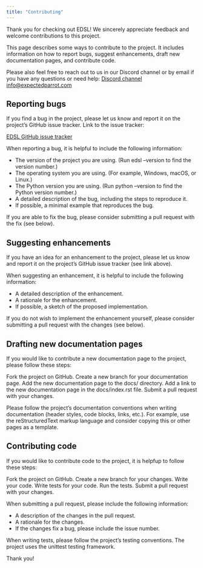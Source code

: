 ```yaml
---
title: "Contributing"
---
```


Thank you for checking out EDSL! We sincerely appreciate feedback and welcome contributions to this project.

This page describes some ways to contribute to the project. It includes information on how to report bugs, suggest enhancements, draft new documentation pages, and contribute code.

Please also feel free to reach out to us in our Discord channel or by email if you have any questions or need help:
<Icon icon="discord" /> [Discord channel](https://discord.com/invite/mxAYkjfy9m)
<Icon icon="email" /> [info@expectedparrot.com](mailto:info@expectedparrot.com)

## Reporting bugs

If you find a bug in the project, please let us know and report it on the project’s GitHub issue tracker. Link to the issue tracker:

[EDSL GitHub issue tracker](https://github.com/expectedparrot/edsl/issues/new)

When reporting a bug, it is helpful to include the following information:

- The version of the project you are using. (Run edsl –version to find the version number.)
- The operating system you are using. (For example, Windows, macOS, or Linux.)
- The Python version you are using. (Run python –version to find the Python version number.)
- A detailed description of the bug, including the steps to reproduce it.
- If possible, a minimal example that reproduces the bug.

If you are able to fix the bug, please consider submitting a pull request with the fix (see below).

## Suggesting enhancements

If you have an idea for an enhancement to the project, please let us know and report it on the project’s GitHub issue tracker (see link above).

When suggesting an enhancement, it is helpful to include the following information:

- A detailed description of the enhancement.
- A rationale for the enhancement.
- If possible, a sketch of the proposed implementation.

If you do not wish to implement the enhancement yourself, please consider submitting a pull request with the changes (see below).

## Drafting new documentation pages

If you would like to contribute a new documentation page to the project, please follow these steps:

<Steps>
    <Step>
    Fork the project on GitHub.
    </Step>
    <Step>
    Create a new branch for your documentation page.
    </Step>
    <Step>
    Add the new documentation page to the docs/ directory.
    </Step>
    <Step>
    Add a link to the new documentation page in the docs/index.rst file.
    </Step>
    <Step>
    Submit a pull request with your changes.
    </Step>
</Steps>

Please follow the project’s documentation conventions when writing documentation (header styles, code blocks, links, etc.). For example, use the reStructuredText markup language and consider copying this or other pages as a template.

## Contributing code

If you would like to contribute code to the project, it is helpfup to follow these steps:

<Steps>
    <Step>
    Fork the project on GitHub.
    </Step>
    <Step>
    Create a new branch for your changes.
    </Step>
    <Step>
    Write your code.
    </Step>
    <Step>
    Write tests for your code.
    </Step>
    <Step>
    Run the tests.
    </Step>
    <Step>
    Submit a pull request with your changes.
    </Step>
</Steps>

When submitting a pull request, please include the following information:

- A description of the changes in the pull request.
- A rationale for the changes.
- If the changes fix a bug, please include the issue number.

When writing tests, please follow the project’s testing conventions. The project uses the unittest testing framework.

Thank you!
